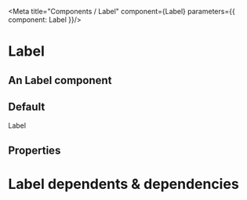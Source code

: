 

<Meta title="Components / Label" component={Label} parameters={{ component: Label }}/>

# Label

## An Label component
 

## Default
<Preview>
    <Story name="Label" parameters={{ decorators: [withKnobs]}}>
        <Label>Label</Label>
    </Story>
</Preview>

<LabelDark />

## Properties

<Props of={Label} />

# Label dependents & dependencies
<DependenciesTable titleDependencies='Dependencies' titleDependents='Dependents' of={Label} />
